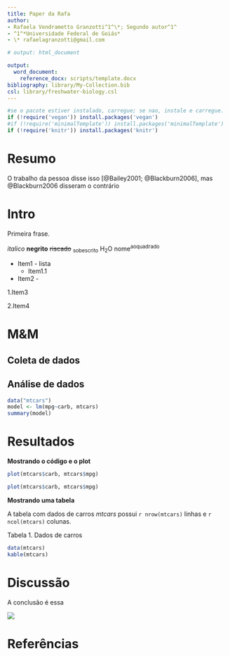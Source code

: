 ```yaml
---
title: Paper da Rafa
author: 
- Rafaela Vendrametto Granzotti^1^\*; Segundo autor^1^
- ^1^*Universidade Federal de Goiás*
- \* rafaelagranzotti@gmail.com

# output: html_document

output:
  word_document:
    reference_docx: scripts/template.docx
bibliography: library/My-Collection.bib
csl: library/freshwater-biology.csl
---
```


```r
#se o pacote estiver instalado, carregue; se nao, instale e carregue.
if (!require('vegan')) install.packages('vegan')
#if (!require('minimalTemplate')) install.packages('minimalTemplate')
if (!require('knitr')) install.packages('knitr')
```


# Resumo

<!-- Como citar os trabalhos  -->
O trabalho da pessoa disse isso [@Bailey2001; @Blackburn2006], mas @Blackburn2006 disseram o contrário

# Intro

Primeira frase.

<!-- Eu adoro *bolo* de **cenoura**.Essa frase não vai aparecer no html -->
*italico*  **negrito** ~~riscado~~
~sobescrito~  H~2~O
nome^aoquadrado^

- Item1 - lista
  - Item1.1

+ Item2 - 

1.Item3

2.Item4

# M&M

## Coleta de dados

## Análise de dados

```r
data("mtcars")
model <- lm(mpg~carb, mtcars)
summary(model)
```

# Resultados 

**Mostrando o código e o plot**
```r
plot(mtcars$carb, mtcars$mpg)
```

<!-- echo = mostra o código ou não;  -->
<!-- eval = mostrao resultado ou nao -->

```r
plot(mtcars$carb, mtcars$mpg)

```




**Mostrando uma tabela** 



A tabela com dados de carros *mtcars* possui `r nrow(mtcars)` linhas e `r ncol(mtcars)` colunas.




Tabela 1. Dados de carros

```r
data(mtcars)
kable(mtcars)
```





# Discussão

A conclusão é essa

<!-- Para chamar a figura de fora do R -->
![](figuras/meuplot.tiff)


# Referências